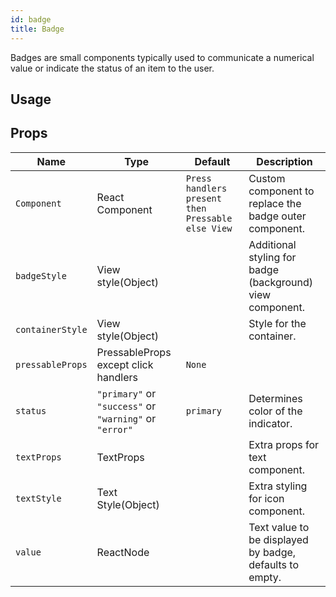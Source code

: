 ```yaml
---
id: badge
title: Badge
---
```



Badges are small components typically used to communicate a numerical value or indicate the status of an item to the user.

## Usage

<Usage />

## Props

<div class='table-responsive'>

| Name             | Type                                                   | Default                                           | Description                                               |
| ---------------- | ------------------------------------------------------ | ------------------------------------------------- | --------------------------------------------------------- |
| `Component`      | React Component                                        | `Press handlers present then Pressable else View` | Custom component to replace the badge outer component.    |
| `badgeStyle`     | View style(Object)                                     |                                                   | Additional styling for badge (background) view component. |
| `containerStyle` | View style(Object)                                     |                                                   | Style for the container.                                  |
| `pressableProps` | PressableProps except click handlers                   | `None`                                            |                                                           |
| `status`         | `"primary"` or `"success"` or `"warning"` or `"error"` | `primary`                                         | Determines color of the indicator.                        |
| `textProps`      | TextProps                                              |                                                   | Extra props for text component.                           |
| `textStyle`      | Text Style(Object)                                     |                                                   | Extra styling for icon component.                         |
| `value`          | ReactNode                                              |                                                   | Text value to be displayed by badge, defaults to empty.   |

</div>
